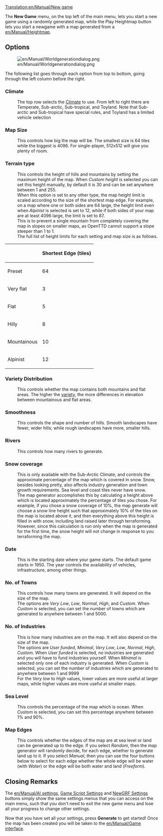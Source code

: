 [[Translation:en/Manual/New game]]
{{en/Manual/Navigation}}

The '''New Game''' menu, on the top left of the main menu, lets you start a new game using a randomly generated map, while the Play Heightmap button lets you start a newgame with a map generated from a [[en/Manual/Heightmap]].

== Options ==
[[File:en/Manual/Worldgenerationdialog.png]]

The following list goes through each option from top to bottom, going through the left column before the right.

===Climate===
: The top row selects the [[en/Manual/Climates|Climate]] to use. From left to right there are Temperate, Sub-arctic, Sub-tropical, and Toyland. Note that Sub-arctic and Sub-tropical have special rules, and Toyland has a limited vehicle selection 

===Map Size===
: This controls how big the map will be. The smallest size is 64 tiles while the biggest is 4096. For single-player, 512x512 will give you plenty of room.

===Terrain type===
: This controls the height of hills and mountains by setting the maximum height of the map. When ''Custom height'' is selected you can set this height manually, by default it is 30 and can be set anywhere between 1 and 255.
: When this option is set to any other type, the map height limit is scaled according to the size of the shortest map edge. For example, on a map where one or both sides are 64 large, the height limit even when ''Alpinist'' is selected is set to 12, while if both sides of your map are at least 4096 large, the limit is set to 87. 
: This is to prevent a single mountain from completely covering the map in slopes on smaller maps, as OpenTTD cannot support a slope steeper than 1 to 1.
: The full list of height limits for each setting and map size is as follows.

{| {{en/Wikitable}} 
|- style="font-weight:bold;"
! 
! colspan="7" | Shortest Edge (tiles)
|-
! style="text-align:left;" | Preset
! 64
! 128
! 256
! 512
! 1024
! 2048
! 4096
|-
! style="text-align:left;" | Very flat
| 3
| 3
| 3
| 3
| 4
| 5
| 7
|-
! style="text-align:left;" | Flat
| 5
| 7
| 8
| 9
| 14
| 19
| 31
|-
! style="text-align:left;" | Hilly
| 8
| 9
| 10
| 15
| 23
| 37
| 61
|-
! style="text-align:left;" | Mountainous
| 10
| 11
| 17
| 19
| 49
| 63
| 73
|-
! style="text-align:left;" | Alpinist
| 12 
| 19 
| 25 
| 31 
| 67 
| 75 
| 87
|}
===Variety Distribution===
: This controls whether the map contains both mountains and flat areas. The higher the [[en/Manual/Variety distribution|variety]], the more differences in elevation between mountainous and flat areas.

===Smoothness===
: This controls the shape and number of hills. Smooth landscapes have fewer, wider hills; while rough landscapes have more, smaller hills.

===Rivers===
: This controls how many rivers to generate.

===Snow coverage===
: This is only available with the Sub-Arctic Climate, and controls the approximate percentage of the map which is covered in snow. Snow, besides looking pretty, also affects industry generation and town growth requirements. Sea level and coast tiles never have snow.
: The map generator accomplishes this by calculating a height above which is located approximately the percentage of tiles you chose. For example, if you chose a snow coverage of 10%, the map generate will choose a snow line height such that approximately 10% of the tiles on the map is located above it, and then everything above this height is filled in with snow, including land raised later through terraforming. However, since this calculation is run only when the map is generated for the first time, the snow height will not change in response to you terraforming the map.

===Date===
: This is the starting date where your game starts. The default game starts in 1950. The year controls the availability of vehicles, infrastructure, among other things.

===No. of Towns===
: This controls how many towns are generated. It will depend on the size of the map. 
: The options are ''Very Low'', ''Low'', ''Normal'', ''High'', and ''Custom''. When ''Custom'' is selected, you can set the number of towns which are generated to anywhere between 1 and 5000.

===No. of Industries===
: This is how many industries are on the map. It will also depend on the size of the map.
: The options are ''User funded'', ''Minimal'', ''Very Low'', ''Low'', ''Normal'', ''High'', ''Custom''. When ''User funded'' is selected, no industries are generated and you will have to fund industries yourself. When ''Minimal'' is selected only one of each industry is generated. When ''Custom'' is selected, you can set the number of industries which are generated to anywhere between 1 and 9999
: For the ''Very low'' to ''High'' values, lower values are more useful at larger maps, while higher values are more useful at smaller maps.

===Sea Level===
: This controls the percentage of the map which is ocean. When ''Custom'' is selected, you can set this percentage anywhere between 1% and 90%.

===Map Edges===
: This controls whether the edges of the map are at sea level or land can be generated up to the edge. If you select ''Random'', then the map generator will randomly decide, for each edge, whether to generate land up to it. If you select ''Manual'', then you can use the four buttons below to select for each edge whether the whole edge will be water (with ''Water'') or the edge will be both water and land (''Freeform'').

== Closing Remarks ==
The [[en/Manual/AI settings]], [[en/Manual/Game script#setting-game-script-parameters|Game Script Settings]] and [[en/Manual/Game script#setting-game-script-parameters|NewGRF Settings]] buttons simply show the same settings menus that you can access on the main menu, such that you don't need to exit the new game menu and lose all your progress to change other settings.

Now that you have set all your settings, press '''Generate''' to get started! Once the map has been created you will be taken to the [[en/Manual/Game interface]].